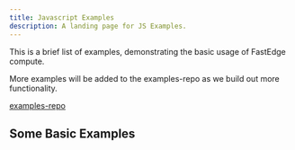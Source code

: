 ```yaml
---
title: Javascript Examples
description: A landing page for JS Examples.
---
```



This is a brief list of examples, demonstrating the basic usage of FastEdge compute.

More examples will be added to the examples-repo as we build out more functionality.

<a href='https://github.com/G-Core/FastEdge-examples/tree/main/javascript' target='_blank'>
  examples-repo
</a>

## Some Basic Examples

<CardGrid>
  <LinkCard title='Basic example' href='/FastEdge-sdk-js/examples/basic/' />
  <LinkCard title='Downstream fetch' href='/FastEdge-sdk-js/examples/downstream-fetch/' />
  <LinkCard
    title='Downstream fetch with modified response'
    href='/FastEdge-sdk-js/examples/downstream-modify-response/'
  />
  <LinkCard
    title='Header manipulation with environment variables'
    href='/FastEdge-sdk-js/examples/headers/'
  />
  <LinkCard
    title='Environment variables and secrets'
    href='/FastEdge-sdk-js/examples/variables-and-secrets/'
  />
</CardGrid>
